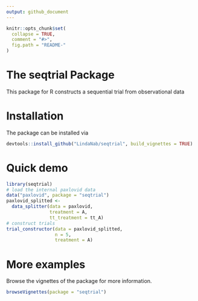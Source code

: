 ```yaml
---
output: github_document
---
```


<!-- README.md is generated from README.Rmd. Please edit that file -->

```r
knitr::opts_chunk$set(
  collapse = TRUE,
  comment = "#>",
  fig.path = "README-"
)
```

# The seqtrial Package
This package for R constructs a sequential trial from observational data

# Installation
The package can be installed via
```r
devtools::install_github("LindaNab/seqtrial", build_vignettes = TRUE)
```

# Quick demo
```r
library(seqtrial)
# load the internal paxlovid data
data("paxlovid", package = "seqtrial")
paxlovid_splitted <-
  data_splitter(data = paxlovid,
                treatment = A,
                tt_treatment = tt_A)
# construct trials
trial_constructor(data = paxlovid_splitted,
                  n = 5,
                  treatment = A)
```

# More examples
Browse the vignettes of the package for more information.
```r
browseVignettes(package = "seqtrial")
```
